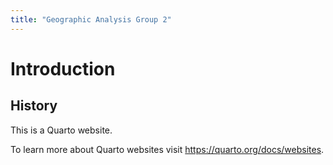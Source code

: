 ```yaml
---
title: "Geographic Analysis Group 2"
---
```



# Introduction
## History

This is a Quarto website.

To learn more about Quarto websites visit <https://quarto.org/docs/websites>.
